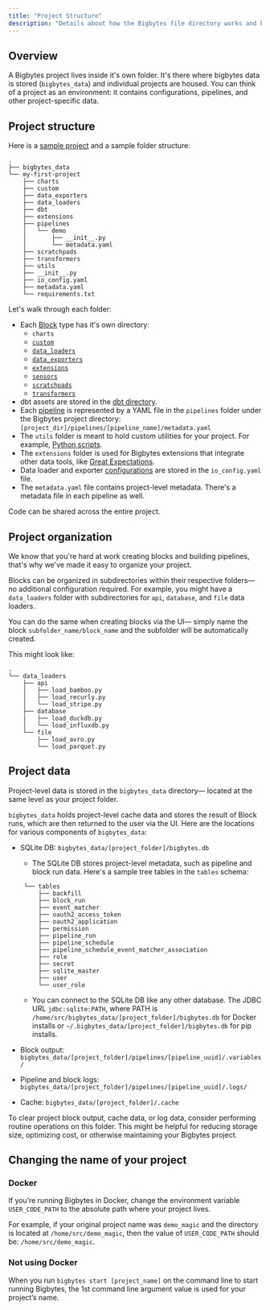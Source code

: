 ```yaml
---
title: "Project Structure"
description: "Details about how the Bigbytes file directory works and how typical projects are structured."
---
```


## Overview

A Bigbytes project lives inside it's own folder. It's there where bigbytes data is stored (`bigbytes_data`) and individual projects are housed. You can think of a project as an environment: it contains configurations, pipelines, and other project-specific data.

## Project structure

Here is a [sample project](https://github.com/digitranslab/demo%5Fetl%5Fpipeline) and a sample folder structure:

```
.
├── bigbytes_data
└── my-first-project
    ├── charts
    ├── custom
    ├── data_exporters
    ├── data_loaders
    ├── dbt
    ├── extensions
    ├── pipelines
    │   └── demo
    │       ├── __init__.py
    │       └── metadata.yaml
    ├── scratchpads
    ├── transformers
    ├── utils
    ├── __init__.py
    ├── io_config.yaml
    ├── metadata.yaml
    └── requirements.txt
```

Let's walk through each folder:

- Each [Block](/design/core-abstractions#block) type has it's own directory:
  - `charts`
  - [`custom`](/guides/blocks/custom-blocks)
  - [`data_loaders`](/design/blocks/data-loader)
  - [`data_exporters`](/design/blocks/data-exporter)
  - [`extensions`](/design/blocks/extension)
  - [`sensors`](/design/blocks/sensor)
  - [`scratchpads`](/design/blocks/scratchpad)
  - [`transformers`](/design/blocks/transformer)
- dbt assets are stored in the [dbt directory](/dbt/overview).
- Each [pipeline](/design/core-abstractions#pipeline) is represented by a YAML file in the `pipelines` folder under the Bigbytes project directory: `[project_dir]/pipelines/[pipeline_name]/metadata.yaml`
- The `utils` folder is meant to hold custom utilities for your project. For example, [Python scripts](/development/dependencies/custom-files).
- The `extensions` folder is used for Bigbytes extensions that integrate other data tools, like [Great Expectations](/development/testing/great-expectations).
- Data loader and exporter [configurations](/development/io_config) are stored in the `io_config.yaml` file.
- The `metadata.yaml` file contains project-level metadata. There's a metadata file in each pipeline as well.

Code can be shared across the entire project.

## Project organization

We know that you're hard at work creating blocks and building pipelines, that's why we've made it easy to organize your project.

Blocks can be organized in subdirectories within their respective folders— no additional configuration required. For example, you might have a `data_loaders` folder with subdirectories for `api`, `database`, and `file` data loaders.

You can do the same when creating blocks via the UI— simply name the block `subfolder_name/block_name` and the subfolder will be automatically created.

This might look like:

```
.
└── data_loaders
    ├── api
    │   ├── load_bamboo.py
    │   ├── load_recurly.py
    │   └── load_stripe.py
    ├── database
    |   ├── load_duckdb.py
    │   └── load_influxdb.py
    └── file
        ├── load_avro.py
        └── load_parquet.py
```

## Project data

Project-level data is stored in the `bigbytes_data` directory— located at the same level as your project folder.

`bigbytes_data` holds project-level cache data and stores the result of Block runs, which are then returned to the user via the UI. Here are the locations for various components of `bigbytes_data`:

- SQLite DB: `bigbytes_data/[project_folder]/bigbytes.db`
  - The SQLite DB stores project-level metadata, such as pipeline and block run data. Here's a sample tree tables in the `tables` schema:

   ```
    └── tables
        ├── backfill
        ├── block_run
        ├── event_matcher
        ├── oauth2_access_token
        ├── oauth2_application
        ├── permission
        ├── pipeline_run
        ├── pipeline_schedule
        ├── pipeline_schedule_event_matcher_association
        ├── role
        ├── secret
        ├── sqlite_master
        ├── user
        └── user_role
    ```

  - You can connect to the SQLite DB like any other database. The JDBC URL `jdbc:sqlite:PATH`, where PATH is `/home/src/bigbytes_data/[project_folder]/bigbytes.db` for Docker installs or `~/.bigbytes_data/[project_folder]/bigbytes.db` for pip installs.
- Block output: `bigbytes_data/[project_folder]/pipelines/[pipeline_uuid]/.variables/`
- Pipeline and block logs: `bigbytes_data/[project_folder]/pipelines/[pipeline_uuid]/.logs/`
- Cache: `bigbytes_data/[project_folder]/.cache`

To clear project block output, cache data, or log data, consider performing routine operations on this folder. This might be helpful for reducing storage size, optimizing cost, or otherwise maintaining your Bigbytes project.

## Changing the name of your project

### Docker

If you’re running Bigbytes in Docker, change the environment variable `USER_CODE_PATH` to the absolute path where your project lives.

For example, if your original project name was `demo_magic` and the directory is located at `/home/src/demo_magic`, 
then the value of `USER_CODE_PATH` should be: `/home/src/demo_magic`.

### Not using Docker

When you run `bigbytes start [project_name]` on the command line to start running Bigbytes,
the 1st command line argument value is used for your project’s name.
